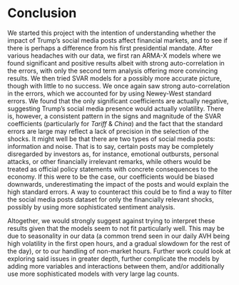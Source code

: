 # Conclusion


We started this project with the intention of understanding whether the impact of Trump’s social media posts affect financial markets, and to see if there is perhaps a difference from his first presidential mandate. After various headaches with our data, we first ran ARMA-X models where we found significant and positive results albeit with strong auto-correlation in the errors, with only the second term analysis offering more convincing results. We then tried SVAR models for a possibly more accurate picture, though with little to no success. We once again saw strong auto-correlation in the errors, which we accounted for by using Newey-West standard errors. We found that the only significant coefficients are actually negative, suggesting Trump’s social media presence would actually \textit{reduce} volatility. There is, however, a consistent pattern in the signs and magnitude of the SVAR coefficients (particularly for $Tariff$ \& $China$)
and the fact that the standard errors are large may reflect a lack of precision in 
the selection of the shocks. It might well be that there are two types of social media posts:
information and noise. That is to say, certain posts may be completely disregarded by investors
as, for instance, emotional outbursts, personal attacks, or other financially irrelevant
remarks, while others would be treated as official policy statements with concrete
consequences to the economy. If this were to be the case, our coefficients would be 
biased downwards, underestimating the impact of the \textit{relevant} posts and would explain 
the high standard errors. A way to counteract this could be to find a way to filter 
the social media posts dataset for only the financially relevant shocks, possibly 
by using more sophisticated sentiment analysis.

Altogether, we would strongly suggest against trying to interpret these results given that the models seem to not fit particularly well. This may be due to seasonality in our data (a common trend seen in our daily AVH being high volatility in the first open hours, and a gradual slowdown for the rest of the day), or to our handling of non-market hours. Further work could look at exploring said issues in greater depth, further complicate the models by adding more variables and interactions between them, and/or additionally use more sophisticated models with very large lag counts. 
